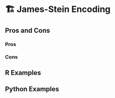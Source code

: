 # 🏗️ James-Stein Encoding {#sec-categorical-james-stein}

## Pros and Cons

### Pros

### Cons

## R Examples

## Python Examples

